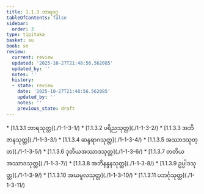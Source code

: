 ```yaml
---
title: 1.1.3 ဘာရဝဂ္ဂ
tableOfContents: false
sidebar:
  order: 3
type: tipitaka
basket: su
book: sn
review:
  current: review
  updated: '2025-10-27T21:48:56.562085'
  updated_by: ''
  notes: ''
  history:
  - state: review
    date: '2025-10-27T21:48:56.562085'
    updated_by: ''
    notes: ''
    previous_state: draft
---
```



<ReviewStatus review={frontmatter.review} showDetails={true} />

<HypothesisAnnotation frontmatter={frontmatter} />

<DynamicBreadcrumb />



<TableOfContents book="sn" section="1.1.3">
* [1.1.3.1 ဘာရသုတ္တ](./1-1-3-1/)
* [1.1.3.2 ပရိညသုတ္တ](./1-1-3-2/)
* [1.1.3.3 အဘိဇာနသုတ္တ](./1-1-3-3/)
* [1.1.3.4 ဆန္ဒရာဂသုတ္တ](./1-1-3-4/)
* [1.1.3.5 အဿာဒသုတ္တ](./1-1-3-5/)
* [1.1.3.6 ဒုတိယအဿာဒသုတ္တ](./1-1-3-6/)
* [1.1.3.7 တတိယအဿာဒသုတ္တ](./1-1-3-7/)
* [1.1.3.8 အဘိနန္ဒနသုတ္တ](./1-1-3-8/)
* [1.1.3.9 ဥပ္ပါဒသုတ္တ](./1-1-3-9/)
* [1.1.3.10 အဃမူလသုတ္တ](./1-1-3-10/)
* [1.1.3.11 ပဘင်္ဂုသုတ္တ](./1-1-3-11/)
</TableOfContents>